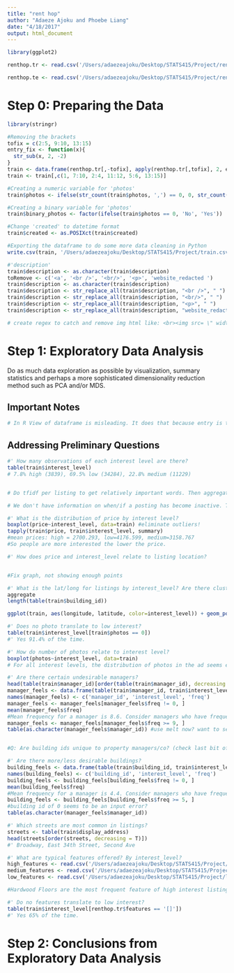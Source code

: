 ```yaml
---
title: "rent hop"
author: "Adaeze Ajoku and Phoebe Liang"
date: "4/18/2017"
output: html_document
---
```


```r
library(ggplot2)
```

```r
renthop.tr <- read.csv('/Users/adaezeajoku/Desktop/STATS415/Project/renthop_tr.csv')

renthop.te <- read.csv('/Users/adaezeajoku/Desktop/STATS415/Project/renthop_te.csv')
```

# Step 0: Preparing the Data
```r
library(stringr)

#Removing the brackets
tofix = c(2:5, 9:10, 13:15)
entry_fix <- function(x){
  str_sub(x, 2, -2)
}
train <- data.frame(renthop.tr[,-tofix], apply(renthop.tr[,tofix], 2, entry_fix))
train <- train[,c(1, 7:10, 2:4, 11:12, 5:6, 13:15)]

#Creating a numeric variable for 'photos'
train$photos <- ifelse(str_count(train$photos, ',') == 0, 0, str_count(train$photos, ',') + 1)

#Creating a binary variable for 'photos'
train$binary_photos <- factor(ifelse(train$photos == 0, 'No', 'Yes'))

#Change 'created' to datetime format
train$created <- as.POSIXct(train$created)

#Exporting the dataframe to do some more data cleaning in Python
write.csv(train, '/Users/adaezeajoku/Desktop/STATS415/Project/train.csv')

#'description'
train$description <- as.character(train$description)
toRemove <- c('<a', '<br />', '<br/>', '<p>', 'website_redacted ')
train$description <- as.character(train$description)
train$description <- str_replace_all(train$description, "<br />", " ")
train$description <- str_replace_all(train$description, "<br/>", " ")
train$description <- str_replace_all(train$description, "<p>", " ")
train$description <- str_replace_all(train$description, "website_redacted ", "")

# create regex to catch and remove img html like: <br><img src= \" width=\"1\" height=\"1\" /><ul><li><a target=_blank href= Robert Dillon for more information</a> </li><li><a target=_blank href= full listing information on elliman.com</a> </li></ul></p>

```

# Step 1: Exploratory Data Analysis
Do as much data exploration as possible by visualization, summary statistics and perhaps a more sophisticated dimensionality reduction method such as PCA and/or MDS. 

## Important Notes
```r
# In R View of dataframe is misleading. It does that because entry is too long to display.
```

## Addressing Preliminary Questions
```r
#' How many observations of each interest level are there?
table(train$interest_level)
# 7.8% high (3839), 69.5% low (34284), 22.8% medium (11229)
```

```r
```

```r
# Do tfidf per listing to get relatively important words. Then aggregate by interest level.
```

```r
# We don't have information on when/if a posting has become inactive. The only processing we can do here is to see if there are certain dates with higher amounts of one interest level versus another and then check the day of the week? We can do the same thing with hour of the day to see if a certain posting time is best. 
```

```r
#' What is the distribution of price by interest level?
boxplot(price~interest_level, data=train) #eliminate outliers!
tapply(train$price, train$interest_level, summary)
#mean prices: high = 2700.293, low=4176.599, medium=3158.767
#So people are more interested the lower the price.

#' How does price and interest_level relate to listing location?
```

```r
```

```r
#Fix graph, not showing enough points

#' What is the lat/long for listings by interest_level? Are there clusters of regions by interest_level?
aggregate
length(table(train$building_id))

ggplot(train, aes(longitude, latitude, color=interest_level)) + geom_point() + geom_jitter(width=1)
```

```r
#' Does no photo translate to low interest?
table(train$interest_level[train$photos == 0])
#' Yes 91.4% of the time.

#' How do number of photos relate to interest level?
boxplot(photos~interest_level, data=train)
# For all interest levels, the distribution of photos in the ad seems equal. So perhaps having photo be a binary variable is a better option?
```

```r
#' Are there certain undesirable managers?
head(table(train$manager_id)[order(table(train$manager_id), decreasing = T)])
manager_feels <- data.frame(table(train$manager_id, train$interest_level))
names(manager_feels) <- c('manager_id', 'interest_level', 'freq')
manager_feels <- manager_feels[manager_feels$freq != 0, ]
mean(manager_feels$freq)
#Mean frequency for a manager is 8.6. Consider managers who have frequencies of 9 or greater.
manager_feels <- manager_feels[manager_feels$freq >= 9, ]
table(as.character(manager_feels$manager_id)) #use melt now? want to see how many frequency for each interest_level by manager_id.
```

```r
```

```r
#Q: Are building ids unique to property managers/co? (check last bit of description again building ids to see there are multiple companies in one building)

#' Are there more/less desirable buildings?
building_feels <- data.frame(table(train$building_id, train$interest_level))
names(building_feels) <- c('building_id', 'interest_level', 'freq')
building_feels <- building_feels[building_feels$freq != 0, ]
mean(building_feels$freq)
#Mean frequency for a manager is 4.4. Consider managers who have frequencies of 5 or greater.
building_feels <- building_feels[building_feels$freq >= 5, ]
#building id of 0 seems to be an input error?
table(as.character(manager_feels$manager_id))
```

```r
#' Which streets are most common in listings?
streets <- table(train$display_address)
head(streets[order(streets, decreasing = T)])
#' Broadway, East 34th Street, Second Ave
```

```r
#' What are typical features offered? By interest_level?
high_features <- read.csv('/Users/adaezeajoku/Desktop/STATS415/Project/high_features.csv')
medium_features <- read.csv('/Users/adaezeajoku/Desktop/STATS415/Project/medium_features.csv')
low_features <- read.csv('/Users/adaezeajoku/Desktop/STATS415/Project/low_features.csv')

#Hardwood Floors are the most frequent feature of high interest listings occurring 1986 times. Assuming the feature does not occur multiple times in the same listing that comprises, 51.7% of high interest listing.

#' Do no features translate to low interest?
table(train$interest_level[renthop.tr$features == '[]'])
#' Yes 65% of the time.
```

# Step 2: Conclusions from Exploratory Data Analysis

